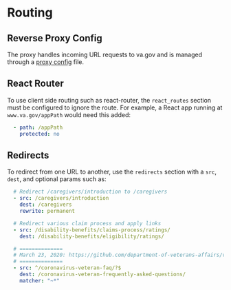 # Routing

## Reverse Proxy Config

The proxy handles incoming URL requests to va.gov and is managed through a [proxy config](https://github.com/department-of-veterans-affairs/devops/blob/master/ansible/deployment/config/revproxy-vagov/vars/react_routes.yml) file.

## React Router

To use client side routing such as react-router, the `react_routes` section must be configured to ignore the route.
For example, a React app running at `www.va.gov/appPath` would need this added:

```yml
  - path: /appPath
    protected: no
```


## Redirects

To redirect from one URL to another, use the `redirects` section with a `src`, `dest`, and optional params such as:
```yaml
  # Redirect /caregivers/introduction to /caregivers
  - src: /caregivers/introduction
    dest: /caregivers
    rewrite: permanent
```
```yaml
  # Redirect various claim process and apply links
  - src: /disability-benefits/claims-process/ratings/
    dest: /disability-benefits/eligibility/ratings/
```
```yaml
  # ==============
  # March 23, 2020: https://github.com/department-of-veterans-affairs/va.gov-team/issues/7104
  # ==============
  - src: ^/coronavirus-veteran-faq/?$
    dest: /coronavirus-veteran-frequently-asked-questions/
    matcher: "~*"
```  



